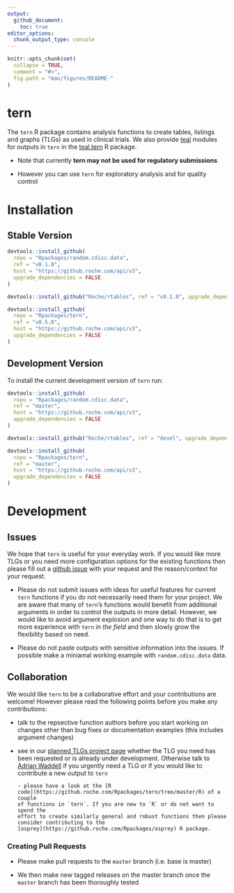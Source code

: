 ```yaml
---
output: 
  github_document:
    toc: true
editor_options: 
  chunk_output_type: console
---
```


<!-- README.md is generated from README.Rmd. Please edit that file -->

```r
knitr::opts_chunk$set(
  collapse = TRUE,
  comment = "#>",
  fig.path = "man/figures/README-"
)
```

# tern

The `tern` R package contains analysis functions to create tables, listings and
graphs (TLGs) as used in clinical trials. We also provide
[teal](https://github.roche.com/Rpackages/teal) modules for outputs in `tern` in
the [teal.tern](https://github.roche.com/Rpackages/teal.oncology) R package.

* Note that currently **tern may not be used for regulatory submissions**

* However you can use `tern` for exploratory analysis and for quality control

# Installation 

## Stable Version

```r
devtools::install_github(
  repo = "Rpackages/random.cdisc.data",
  ref = "v0.1.0", 
  host = "https://github.roche.com/api/v3",
  upgrade_dependencies = FALSE
)

devtools::install_github("Roche/rtables", ref = "v0.1.0", upgrade_dependencies = FALSE)

devtools::install_github(
  repo = "Rpackages/tern",
  ref = "v0.5.0", 
  host = "https://github.roche.com/api/v3",
  upgrade_dependencies = FALSE
)
```

## Development Version

To install the current development version of `tern` run:

```r
devtools::install_github(
  repo = "Rpackages/random.cdisc.data",
  ref = "master", 
  host = "https://github.roche.com/api/v3",
  upgrade_dependencies = FALSE
)

devtools::install_github("Roche/rtables", ref = "devel", upgrade_dependencies = FALSE)

devtools::install_github(
  repo = "Rpackages/tern",
  ref = "master", 
  host = "https://github.roche.com/api/v3",
  upgrade_dependencies = FALSE
)
```

# Development

## Issues

We hope that `tern` is useful for your everyday work. If you would like more
TLGs or you need more configuration options for the existing functions then
please fill out a [github issue](https://github.roche.com/Rpackages/tern/issues)
with your request and the reason/context for your request.

* Please do not submit issues with ideas for useful features for current `tern`
functions if you do not necessarily need them for your project. We are aware
that many of `tern`'s functions would benefit from additional arguments in order
to control the outputs in more detail. However, we would like to avoid argument
explosion and one way to do that is to get more experience with `tern` *in the
field* and then slowly grow the flexibility based on need.

* Please do not paste outputs with sensitive information into the issues. If
possible make a miniamal working example with `random.cdisc.data` data.


## Collaboration

We would like `tern` to be a collaborative effort and your contributions are
welcome! However please read the following points before you make any
contributions:

* talk to the repsective function authors before you start working on changes
other than bug fixes or documentation examples (this includes argument changes)

* see in our [planned TLGs project
page](https://github.roche.com/Rpackages/tern/projects/3) whether the TLG you
need has been requested or is already under development. Otherwise talk to
[Adrian Waddell](mailto:adrian.waddell@roche.com) if you urgently need a TLG or
if you would like to contribute a new output to `tern`
 
      - please have a look at the [R
      code](https://github.roche.com/Rpackages/tern/tree/master/R) of a couple
      of functions in `tern`. If you are new to `R` or do not want to spend the
      effort to create similarly general and robust functions then please
      consider contributing to the
      [osprey](https://github.roche.com/Rpackages/osprey) R package.

### Creating Pull Requests

* Please make pull requests to the `master` branch (i.e. base is master)

* We then make new tagged releases on the master branch once the `master` branch
has been thoroughly tested


[ghs]: http://pages.github.roche.com/Rpackages/tern